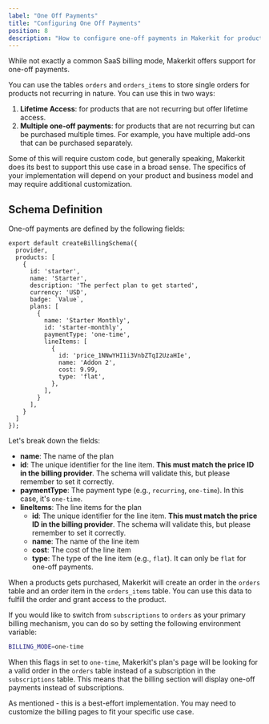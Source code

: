 ```yaml
---
label: "One Off Payments"
title: "Configuring One Off Payments"
position: 8
description: "How to configure one-off payments in Makerkit for products that are not recurring in nature."
---
```


While not exactly a common SaaS billing mode, Makerkit offers support for one-off payments.

You can use the tables `orders` and `orders_items` to store single orders for products not recurring in nature. You can use this in two ways:

1. **Lifetime Access**: for products that are not recurring but offer lifetime access.
2. **Multiple one-off payments**: for products that are not recurring but can be purchased multiple times. For example, you have multiple add-ons that can be purchased separately.

Some of this will require custom code, but generally speaking, Makerkit does its best to support this use case in a broad sense. The specifics of your implementation will depend on your product and business model and may require additional customization.

## Schema Definition

One-off payments are defined by the following fields:

```tsx
export default createBillingSchema({
  provider,
  products: [
    {
      id: 'starter',
      name: 'Starter',
      description: 'The perfect plan to get started',
      currency: 'USD',
      badge: `Value`,
      plans: [
        {
          name: 'Starter Monthly',
          id: 'starter-monthly',
          paymentType: 'one-time',
          lineItems: [
            {
              id: 'price_1NNwYHI1i3VnbZTqI2UzaHIe',
              name: 'Addon 2',
              cost: 9.99,
              type: 'flat',
            },
          ],
        }
      ],
    }
  ]
});
```

Let's break down the fields:
- **name**: The name of the plan
- **id**: The unique identifier for the line item. **This must match the price ID in the billing provider**. The schema will validate this, but please remember to set it correctly.
- **paymentType**: The payment type (e.g., `recurring`, `one-time`). In this case, it's `one-time`.
- **lineItems**: The line items for the plan
  - **id**: The unique identifier for the line item. **This must match the price ID in the billing provider**. The schema will validate this, but please remember to set it correctly.
  - **name**: The name of the line item
  - **cost**: The cost of the line item
  - **type**: The type of the line item (e.g., `flat`). It can only be `flat` for one-off payments.

When a products gets purchased, Makerkit will create an order in the `orders` table and an order item in the `orders_items` table. You can use this data to fulfill the order and grant access to the product.

If you would like to switch from `subscriptions` to `orders` as your primary billing mechanism, you can do so by setting the following environment variable:

```bash
BILLING_MODE=one-time
```

When this flags in set to `one-time`, Makerkit's plan's page will be looking for a valid order in the `orders` table instead of a subscription in the `subscriptions` table. This means that the billing section will display one-off payments instead of subscriptions.

As mentioned - this is a best-effort implementation. You may need to customize the billing pages to fit your specific use case.